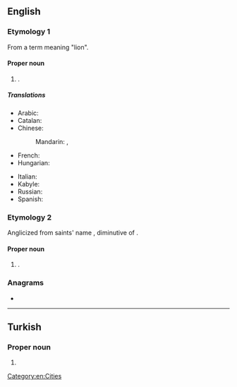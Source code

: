{{also|oran|orán|Orán|órán|òran}}
==English==
{{wikipedia}}

===Etymology 1===
From a {{bor|en|ber}} term meaning "lion".

====Proper noun====
{{en-proper noun}}

# {{place|en|city/and/port|c/Algeria}}.

=====Translations=====
{{trans-top|port of Algeria}}
* Arabic: {{t|ar|وَهْرَان|f}}
* Catalan: {{t|ca|Orà}}
* Chinese:
*: Mandarin: {{t+|cmn|奧蘭}}, {{t+|cmn|奥兰|tr=Àolán}}
* French: {{t+|fr|Oran}}
* Hungarian: {{t|hu|Orán}}
{{trans-mid}}
* Italian: {{t+|it|Orano}}
* Kabyle: {{t|kab|ⵡⴻⵂⵔⴰⵏ|tr=Wehran}}
* Russian: {{t|ru|Ора́н|m}}
* Spanish: {{t+|es|Orán}}
{{trans-bottom}}

===Etymology 2===
Anglicized from {{bor|en|sga|-}} saints' name {{m|sga|Odrán}}, diminutive of {{m|sga|odhar||dun, sallow}}.

====Proper noun====
{{en-proper noun}}

# {{given name|en|male|from=Irish}}.

===Anagrams===
* {{anagrams|en|a=anor|Arno|Aron|NRAO|Nora|Rona|roan|rona}}

[[Category:en:Cities]]

----

==Turkish==

===Proper noun===
{{tr-proper noun}}

# {{given name|tr|male}}